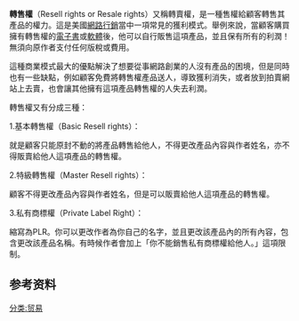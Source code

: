 '''轉售權'''（Resell rights or Resale rights）又稱轉賣權，是一種售權給顧客轉售其產品的權力。這是美國[[網路行銷|網路行銷]]當中一項常見的獲利模式。舉例來說，當顧客購買擁有轉售權的[[電子書|電子書]]或[[軟體|軟體]]後，他可以自行販售這項產品，並且保有所有的利潤！無須向原作者支付任何版稅或費用。

這種商業模式最大的優點解決了想要從事網路創業的人沒有產品的困境，但是同時也有一些缺點，例如顧客免費將轉售權產品送人，導致獲利消失，或者放到拍賣網站上去賣，也會讓其他擁有這項產品轉售權的人失去利潤。

轉售權又有分成三種：

1.基本轉售權（Basic Resell rights）：

就是顧客只能原封不動的將產品轉售給他人，不得更改產品內容與作者姓名，亦不得販賣給他人這項產品的轉售權。

2.特級轉售權（Master Resell rights）：

顧客不得更改產品內容與作者姓名，但是可以販賣給他人這項產品的轉售權。

3.私有商標權（Private Label Right）：

縮寫為PLR。你可以更改作者為你自己的名字，並且更改該產品內的所有內容，包含更改該產品名稱。有時候作者會加上「你不能銷售私有商標權給他人。」這項限制。

==参考资料==
<references/>

[[分类:贸易|分类:贸易]]